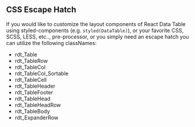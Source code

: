 
<Meta title="API Reference/CSS Overrides" id="api-css-escape" />

## CSS Escape Hatch

If you would like to customize the layout components of React Data Table using styled-components (e.g. `styled(DataTable)`), or your favorite CSS, SCSS, LESS, etc.., pre-processor, or you simply need an escape hatch you can utilize the following classNames:

- rdt_Table
- rdt_TableRow
- rdt_TableCol
- rdt_TableCol_Sortable
- rdt_TableCell
- rdt_TableHeader
- rdt_TableFooter
- rdt_TableHead
- rdt_TableHeadRow
- rdt_TableBody
- rdt_ExpanderRow
